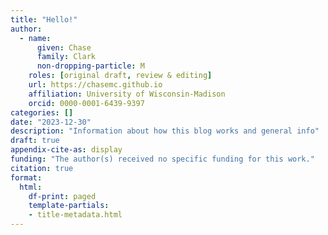 ```yaml
---
title: "Hello!"
author:
  - name: 
      given: Chase
      family: Clark
      non-dropping-particle: M
    roles: [original draft, review & editing]
    url: https://chasemc.github.io
    affiliation: University of Wisconsin-Madison
    orcid: 0000-0001-6439-9397
categories: []
date: "2023-12-30"
description: "Information about how this blog works and general info"
draft: true
appendix-cite-as: display
funding: "The author(s) received no specific funding for this work."
citation: true
format:
  html:
    df-print: paged
    template-partials:
    - title-metadata.html
---
```




